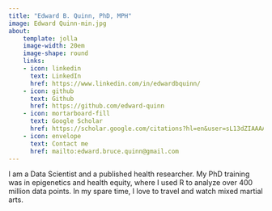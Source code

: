 ```yaml
---
title: "Edward B. Quinn, PhD, MPH"
image: Edward Quinn-min.jpg
about:
    template: jolla
    image-width: 20em
    image-shape: round
    links:
    - icon: linkedin
      text: LinkedIn
      href: https://www.linkedin.com/in/edwardbquinn/
    - icon: github
      text: Github
      href: https://github.com/edward-quinn
    - icon: mortarboard-fill
      text: Google Scholar
      href: https://scholar.google.com/citations?hl=en&user=sL13dZIAAAAJ&view_op=list_works&sortby=pubdate
    - icon: envelope
      text: Contact me
      href: mailto:edward.bruce.quinn@gmail.com
---
```



I am a Data Scientist and a published health researcher. My PhD training was in epigenetics and health equity, where I used R to analyze over 400 million data points. In my spare time, I love to travel and watch mixed martial arts.